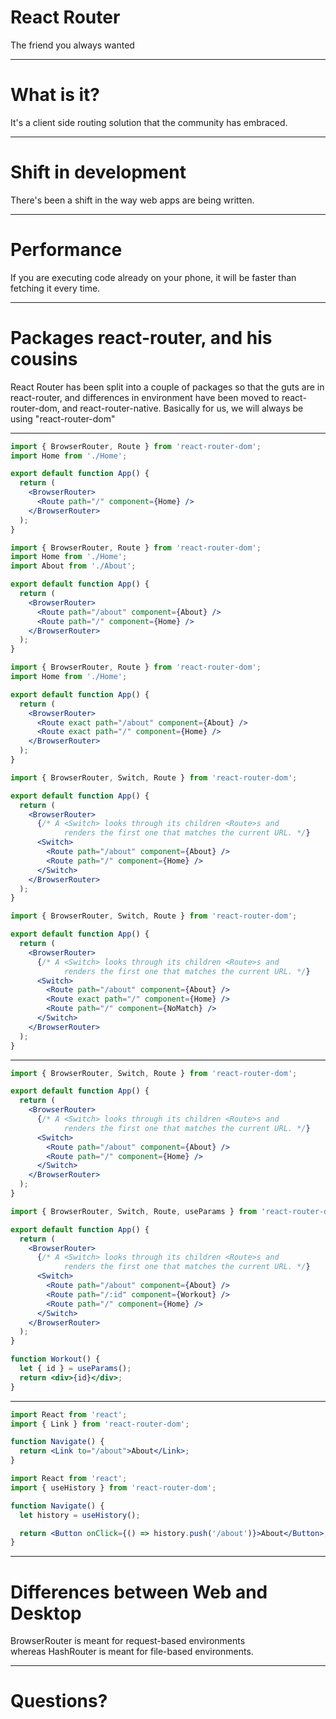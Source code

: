 
# React Router

The friend you always wanted

---

# What is it?

It's a client side routing solution that the community has embraced.

---

# Shift in development

There's been a shift in the way web apps are being written.

---

# Performance

If you are executing code already on your phone,
it will be faster than fetching it every time.

---

# Packages react-router, and his cousins

React Router has been split into a couple of packages so that the guts
are in react-router, and differences in environment have been moved to
react-router-dom, and react-router-native. Basically for us, we will always be using "react-router-dom"

---

<CodeSurfer>

```jsx
import { BrowserRouter, Route } from 'react-router-dom';
import Home from './Home';

export default function App() {
  return (
    <BrowserRouter>
      <Route path="/" component={Home} />
    </BrowserRouter>
  );
}
```

```jsx
import { BrowserRouter, Route } from 'react-router-dom';
import Home from './Home';
import About from './About';

export default function App() {
  return (
    <BrowserRouter>
      <Route path="/about" component={About} />
      <Route path="/" component={Home} />
    </BrowserRouter>
  );
}
```

```jsx
import { BrowserRouter, Route } from 'react-router-dom';
import Home from './Home';

export default function App() {
  return (
    <BrowserRouter>
      <Route exact path="/about" component={About} />
      <Route exact path="/" component={Home} />
    </BrowserRouter>
  );
}
```

```jsx
import { BrowserRouter, Switch, Route } from 'react-router-dom';

export default function App() {
  return (
    <BrowserRouter>
      {/* A <Switch> looks through its children <Route>s and
            renders the first one that matches the current URL. */}
      <Switch>
        <Route path="/about" component={About} />
        <Route path="/" component={Home} />
      </Switch>
    </BrowserRouter>
  );
}
```

```jsx
import { BrowserRouter, Switch, Route } from 'react-router-dom';

export default function App() {
  return (
    <BrowserRouter>
      {/* A <Switch> looks through its children <Route>s and
            renders the first one that matches the current URL. */}
      <Switch>
        <Route path="/about" component={About} />
        <Route exact path="/" component={Home} />
        <Route path="/" component={NoMatch} />
      </Switch>
    </BrowserRouter>
  );
}
```

</CodeSurfer>

---

<CodeSurfer>

```jsx
import { BrowserRouter, Switch, Route } from 'react-router-dom';

export default function App() {
  return (
    <BrowserRouter>
      {/* A <Switch> looks through its children <Route>s and
            renders the first one that matches the current URL. */}
      <Switch>
        <Route path="/about" component={About} />
        <Route path="/" component={Home} />
      </Switch>
    </BrowserRouter>
  );
}
```

```jsx
import { BrowserRouter, Switch, Route, useParams } from 'react-router-dom';

export default function App() {
  return (
    <BrowserRouter>
      {/* A <Switch> looks through its children <Route>s and
            renders the first one that matches the current URL. */}
      <Switch>
        <Route path="/about" component={About} />
        <Route path="/:id" component={Workout} />
        <Route path="/" component={Home} />
      </Switch>
    </BrowserRouter>
  );
}

function Workout() {
  let { id } = useParams();
  return <div>{id}</div>;
}
```

</CodeSurfer>

---

<CodeSurfer >

```jsx
import React from 'react';
import { Link } from 'react-router-dom';

function Navigate() {
  return <Link to="/about">About</Link>;
}
```

```jsx
import React from 'react';
import { useHistory } from 'react-router-dom';

function Navigate() {
  let history = useHistory();

  return <Button onClick={() => history.push('/about')}>About</Button>;
}
```

</CodeSurfer>

---

# Differences between Web and Desktop

<div>
  BrowserRouter is meant for request-based environments
  <div> whereas HashRouter is meant for file-based environments. </div>
</div>

---

# Questions?
